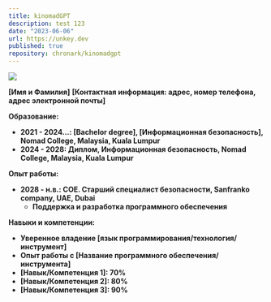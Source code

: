 ```yaml
---
title: kinomadGPT
description: test 123
date: "2023-06-06"
url: https://unkey.dev
published: true
repository: chronark/kinomadgpt
---
```



[![](https://unkey.dev/images/landing/app.png)](https://unkey.dev)

**[Имя и Фамилия]**
**[Контактная информация: адрес, номер телефона, адрес электронной почты]**

**Образование:**
- **2021 - 2024...: [Bachelor degree], [Информационная безопасность], Nomad College, Malaysia, Kuala Lumpur**
- **2024 - 2028: Диплом, Информационная безопасность, Nomad College, Malaysia, Kuala Lumpur**

**Опыт работы:**
- **2028 - н.в.: COE. Старший специалист безопасности, Sanfranko company, UAE, Dubai**
  - **Поддержка и разработка программного обеспечения**

**Навыки и компетенции:**
- **Уверенное владение [язык программирования/технология/инструмент]**
- **Опыт работы с [Название программного обеспечения/инструмента]**
- **[Навык/Компетенция 1]: 70%**
- **[Навык/Компетенция 2]: 80%**
- **[Навык/Компетенция 3]: 90%**

